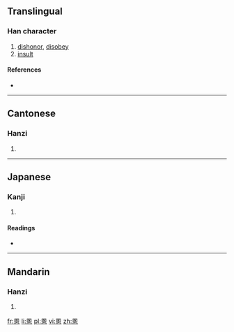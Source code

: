 ==Translingual==

===Han character===
{{Han char|rn=61|rad=心|as=10|sn=14|four=6033<sub>0</sub>|canj=田人心 (WOP), X田人心 (XWOP)}}

# [[dishonor]], [[disobey]]
# [[insult]]

====References====
* {{Han ref|kx=0397.110|dkj=11035|dj=0736.070|hdz=42333.130|uh=6141|ud=24897|bh=E1C4|bd=57796}}

----

==Cantonese==

===Hanzi===
{{yue-hanzi|jyut=|y=wan6}}

# {{defn|Cantonese|sort=心10}}

----

==Japanese==

===Kanji===
{{ja-kanji|grade=|rs=心10}}

# {{defn|Japanese|sort=心10}}

====Readings====
* {{ja-readings|on=[[こん]] (kon), [[ごん]] (gon)|kun=[[うれえる]] (ureeru)}}

----

==Mandarin==

===Hanzi===
{{cmn-hanzi|pin=[[hùn]] ([[hun4]])|wg=hun<sup>4</sup>}}

# {{defn|Mandarin|sort=心10}}

[[fr:慁]]
[[li:慁]]
[[pl:慁]]
[[vi:慁]]
[[zh:慁]]